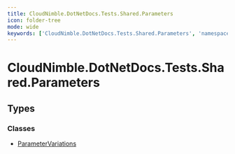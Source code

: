 ```yaml
---
title: CloudNimble.DotNetDocs.Tests.Shared.Parameters
icon: folder-tree
mode: wide
keywords: ['CloudNimble.DotNetDocs.Tests.Shared.Parameters', 'namespace', 'ParameterVariations']
---
```


# CloudNimble.DotNetDocs.Tests.Shared.Parameters

## Types

### Classes

- [ParameterVariations](ParameterVariations.mdx)

